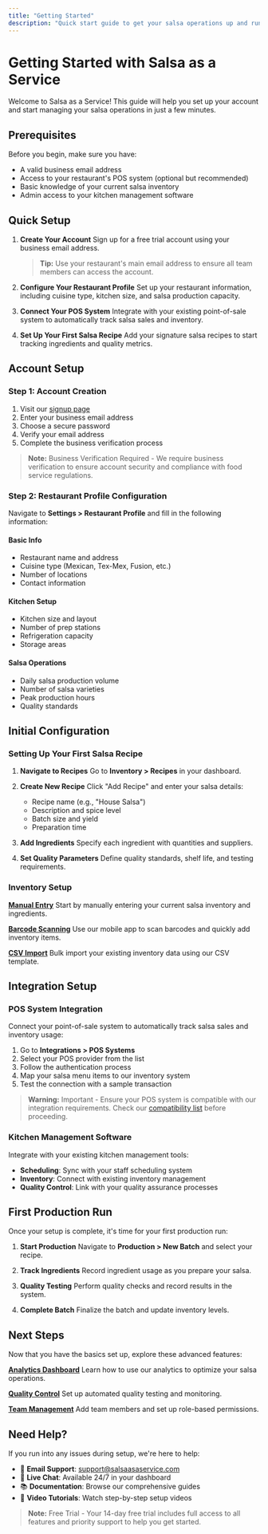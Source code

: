 ```yaml
---
title: "Getting Started"
description: "Quick start guide to get your salsa operations up and running with Salsa as a Service"
---
```


# Getting Started with Salsa as a Service

Welcome to Salsa as a Service! This guide will help you set up your account and start managing your salsa operations in just a few minutes.

## Prerequisites

Before you begin, make sure you have:

- A valid business email address
- Access to your restaurant's POS system (optional but recommended)
- Basic knowledge of your current salsa inventory
- Admin access to your kitchen management software

## Quick Setup

1. **Create Your Account**
   Sign up for a free trial account using your business email address.

   > **Tip:** Use your restaurant's main email address to ensure all team members can access the account.

2. **Configure Your Restaurant Profile**
   Set up your restaurant information, including cuisine type, kitchen size, and salsa production capacity.

3. **Connect Your POS System**
   Integrate with your existing point-of-sale system to automatically track salsa sales and inventory.

4. **Set Up Your First Salsa Recipe**
   Add your signature salsa recipes to start tracking ingredients and quality metrics.

## Account Setup

### Step 1: Account Creation

1. Visit our [signup page](https://app.salsaasaservice.com/signup)
2. Enter your business email address
3. Choose a secure password
4. Verify your email address
5. Complete the business verification process

> **Note:** Business Verification Required - We require business verification to ensure account security and compliance with food service regulations.

### Step 2: Restaurant Profile Configuration

Navigate to **Settings > Restaurant Profile** and fill in the following information:

#### Basic Info
- Restaurant name and address
- Cuisine type (Mexican, Tex-Mex, Fusion, etc.)
- Number of locations
- Contact information

#### Kitchen Setup
- Kitchen size and layout
- Number of prep stations
- Refrigeration capacity
- Storage areas

#### Salsa Operations
- Daily salsa production volume
- Number of salsa varieties
- Peak production hours
- Quality standards

## Initial Configuration

### Setting Up Your First Salsa Recipe

1. **Navigate to Recipes**
   Go to **Inventory > Recipes** in your dashboard.

2. **Create New Recipe**
   Click "Add Recipe" and enter your salsa details:
   - Recipe name (e.g., "House Salsa")
   - Description and spice level
   - Batch size and yield
   - Preparation time

3. **Add Ingredients**
   Specify each ingredient with quantities and suppliers.

4. **Set Quality Parameters**
   Define quality standards, shelf life, and testing requirements.

### Inventory Setup

**[Manual Entry](/guides/manual-inventory)**
Start by manually entering your current salsa inventory and ingredients.

**[Barcode Scanning](/guides/barcode-scanning)**
Use our mobile app to scan barcodes and quickly add inventory items.

**[CSV Import](/guides/csv-import)**
Bulk import your existing inventory data using our CSV template.

## Integration Setup

### POS System Integration

Connect your point-of-sale system to automatically track salsa sales and inventory usage:

1. Go to **Integrations > POS Systems**
2. Select your POS provider from the list
3. Follow the authentication process
4. Map your salsa menu items to our inventory system
5. Test the connection with a sample transaction

> **Warning:** Important - Ensure your POS system is compatible with our integration requirements. Check our [compatibility list](/integrations/pos-compatibility) before proceeding.

### Kitchen Management Software

Integrate with your existing kitchen management tools:

- **Scheduling**: Sync with your staff scheduling system
- **Inventory**: Connect with existing inventory management
- **Quality Control**: Link with your quality assurance processes

## First Production Run

Once your setup is complete, it's time for your first production run:

1. **Start Production**
   Navigate to **Production > New Batch** and select your recipe.

2. **Track Ingredients**
   Record ingredient usage as you prepare your salsa.

3. **Quality Testing**
   Perform quality checks and record results in the system.

4. **Complete Batch**
   Finalize the batch and update inventory levels.

## Next Steps

Now that you have the basics set up, explore these advanced features:

**[Analytics Dashboard](/guides/analytics)**
Learn how to use our analytics to optimize your salsa operations.

**[Quality Control](/guides/quality-control)**
Set up automated quality testing and monitoring.

**[Team Management](/guides/team-management)**
Add team members and set up role-based permissions.

## Need Help?

If you run into any issues during setup, we're here to help:

- 📧 **Email Support**: support@salsaasaservice.com
- 💬 **Live Chat**: Available 24/7 in your dashboard
- 📚 **Documentation**: Browse our comprehensive guides
- 🎥 **Video Tutorials**: Watch step-by-step setup videos

> **Note:** Free Trial - Your 14-day free trial includes full access to all features and priority support to help you get started.
